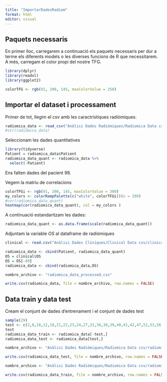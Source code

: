 ```yaml
---
title: "ImportarDadesRadiom"
format: html
editor: visual
---
```


## Paquets necessaris

En primer lloc, carregarem a continuació els paquets necessaris per dur a terme els diferents models o les diverses funcions de R que necessitarem. A més, carregam el color propi del nostre TFG.

```r
library(dplyr)
library(readxl)
library(ggplot2)

colorTFG <- rgb(91, 200, 145, maxColorValue = 250)
```

## Importar el dataset i processament

Primer de tot, llegim el csv amb les caractrístiques radiòmiques:

```r
radiomica_data <- read_csv("Anàlisi Dades Radiòmiques/Radiomica Data csv/radiomica_data.csv", show_col_types = FALSE)
#str(radiomica_data)
```

Seleccionam les dades quantitatives

```r
library(tidyverse)
Patient = radiomica_data$Patient
radiomica_data_quant <- radiomica_data %>% 
  select(-Patient)
```

Ens falten dades del pacient 98.

Vegem la matriu de correlacions

```r
colorTFGi <- rgb(91, 200, 145, maxColorValue = 300)
my_colors <- colorRampPalette(c("white", colorTFGi))(n = 299)
#cor(radiomica_data_quant)
heatmap(cor(radiomica_data_quant), col = my_colors )
```

A continuació estandaritzam les dades:

```r
radiomica_data_quant <- as.data.frame(scale(radiomica_data_quant))
```

Adjuntam la variable $OS$ al dataframe de radiòmiques

```r
clinical <- read.csv("Anàlisi Dades Clíniques/Clinical Data csv/clinical_data_processed.csv")

radiomica_data <- cbind(Patient, radiomica_data_quant)
OS = clinical$OS
OS = OS[-89]
radiomica_data <- cbind(radiomica_data,OS)
```

```r
nombre_archivo <- "radiomica_data_processed.csv"

write.csv(radiomica_data, file = nombre_archivo, row.names = FALSE)
```

## Data train y data test

Cream el conjunt de dades d'entrenament i el conjunt de dades test

```r

sample(29)
test <- c(2,8,10,12,18,21,22,23,24,27,31,36,38,39,40,41,42,47,51,53,56,64,72,73,74,76,80,82,83,84,87,92,100,103)
test
radiomica_data_train <- radiomica_data[-test,]
radiomica_data_test <- radiomica_data[test,]
```

```r
nombre_archivo <- "Anàlisi Dades Radiòmiques/Radiomica Data csv/radiomica_data_processed_test.csv"

write.csv(radiomica_data_test, file = nombre_archivo, row.names = FALSE)

nombre_archivo <- "Anàlisi Dades Radiòmiques/Radiomica Data csv/radiomica_data_processed_train.csv"

write.csv(radiomica_data_train, file = nombre_archivo, row.names = FALSE)
```
